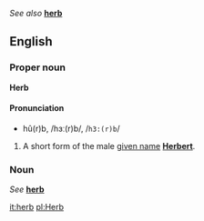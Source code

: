 ''See also'' '''[[herb]]'''

==English==
===Proper noun===
'''Herb'''

====Pronunciation====
*hû(r)b, /hɜː(r)b/, /<tt>h3:(r)b</tt>/
<!--Note: the US pronunciation of the common noun differs: see that section-->

#A short form of the male [[given name]] '''[[Herbert]]'''.

===Noun===
''See'' '''[[herb]]'''

[[it:herb]]
[[pl:Herb]]
